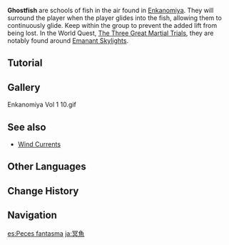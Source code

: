 {{Terminology Infobox
|image        = Ghostfish.png
|type         = Exploration
|region       = Inazuma
|area         = Enkanomiya
}}
'''Ghostfish''' are schools of fish in the air found in [[Enkanomiya]]. They will surround the player when the player glides into the fish, allowing them to continuously glide. Keep within the group to prevent the added lift from being lost. In the World Quest, [[The Three Great Martial Trials]], they are notably found around [[The Emanant Skylight|Emanant Skylights]].

==Tutorial==
{{Transclude|Tutorial/Ghostfish}}

==Gallery==
<gallery>
Enkanomiya Vol 1 10.gif
</gallery>

==See also==
*[[Wind Currents]]

==Other Languages==
{{Other Languages
|en      = Ghostfish
|zhs     = 冥鱼
|zhs_rm  = Míng Yú
|zht     = 冥魚
|zht_rm  = Míng Yú
|zh_tl   = Ghostfish
|ja      = 冥魚
|ja_rm   = Meigyo{{Assumed}}
|ja_tl   = Dark Fish
|ko      = {{tt|명어|冥魚}}
|ko_rm   = Myeong'eo
|ko_tl   = Afterlife Fish
|es      = Peces fantasma
|es_tl   = Ghost Fish
|fr      = Poisson fantomatique
|fr_tl   = Ghostly Fish
|ru      = Глубоководная рыба
|ru_tl   = Deep-Sea Fish
|th      = Ghostfish
|vi      = Cá Ma
|vi_tl   = Ghost Fish
|de      = Geisterfisch
|de_tl   = Ghostfish
|id      = Ghostfish
|pt      = Peixe Fantasma
|pt_tl   = 
|tr      = 
|tr_tl   = 
|it      = 
|it_tl   = 
}}

==Change History==
{{Change History|2.4}}

==Navigation==
{{Exploration Navbox|Inazuma}}

[[es:Peces fantasma]]
[[ja:冥魚]]